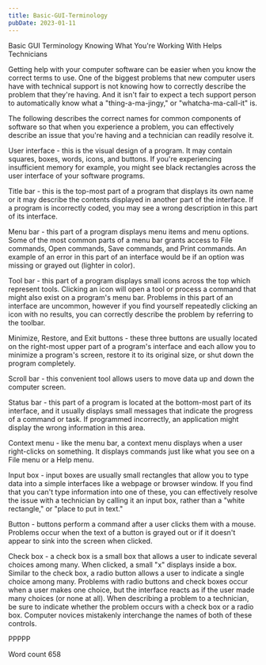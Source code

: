 ```yaml
---
title: Basic-GUI-Terminology
pubDate: 2023-01-11
---
```


Basic GUI Terminology
Knowing What You're Working With Helps Technicians

Getting help with your computer software can be easier when you know the correct terms to use. One of the biggest problems that new computer users have with technical support is not knowing how to correctly describe the problem that they're having. And it isn't fair to expect a tech support person to automatically know what a "thing-a-ma-jingy," or "whatcha-ma-call-it" is.

The following describes the correct names for common components of software so that when you experience a problem, you can effectively describe an issue that you're having and a technician can readily resolve it.

User interface - this is the visual design of a program. It may contain squares, boxes, words, icons, and buttons. If you're experiencing insufficient memory for example, you might see black rectangles across the user interface of your software programs.

Title bar - this is the top-most part of a program that displays its own name or it may describe the contents displayed in another part of the interface. If a program is incorrectly coded, you may see a wrong description in this part of its interface.

Menu bar - this part of a program displays menu items and menu options. Some of the most common parts of a menu bar grants access to File commands, Open commands, Save commands, and Print commands. An example of an error in this part of an interface would be if an option was missing or grayed out (lighter in color).

Tool bar - this part of a program displays small icons across the top which represent tools. Clicking an icon will open a tool or process a command that might also exist on a program's menu bar. Problems in this part of an interface are uncommon, however if you find yourself repeatedly clicking an icon with no results, you can correctly describe the problem by referring to the toolbar. 

Minimize, Restore, and Exit buttons - these three buttons are usually located on the right-most upper part of a program's interface and each allow you to minimize a program's screen, restore it to its original size, or shut down the program completely.

Scroll bar - this convenient tool allows users to move data up and down the computer screen. 

Status bar - this part of a program is located at the bottom-most part of its interface, and it usually displays small messages that indicate the progress of a command or task. If programmed incorrectly, an application might display the wrong information in this area.

Context menu - like the menu bar, a context menu displays when a user right-clicks on something. It displays commands just like what you see on a File menu or a Help menu.

Input box - input boxes are usually small rectangles that allow you to type data into a simple interfaces like a webpage or browser window. If you find that you can't type information into one of these, you can effectively resolve the issue with a technician by calling it an input box, rather than a "white rectangle," or "place to put in text."

Button - buttons perform a command after a user clicks them with a mouse. Problems occur when the text of a button is grayed out or if it doesn't appear to sink into the screen when clicked.

Check box - a check box is a small box that allows a user to indicate several choices among many. When clicked, a small "x" displays inside a box. Similar to the check box, a radio button allows a user to indicate a single choice among many. Problems with radio buttons and check boxes occur when a user makes one choice, but the interface reacts as if the user made many choices (or none at all). When describing a problem to a technician, be sure to indicate whether the problem occurs with a check box or a radio box. Computer novices mistakenly interchange the names of both of these controls.

PPPPP

Word count 658